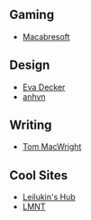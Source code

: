 ## Gaming

* [Macabresoft](https://www.macabresoft.com/)

## Design

* [Eva Decker](https://eva.town/)
* [anhvn](https://anhvn.com/)

## Writing

* [Tom MacWright](https://macwright.com/)

## Cool Sites

* [Leilukin's Hub](https://leilukin.com/)
* [LMNT](https://lmnt.me/)